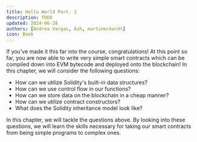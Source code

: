 ```yaml
---
title: Hello World Part. 2
description: TODO
updated: 2024-06-28
authors: [Andrea Vargas, Ash, martineckardt]
icon: Book
---
```


If you've made it this far into the course, congratulations! At this point so far, you are now able to write very simple smart contracts which can be compiled down into EVM bytecode and deployed onto the blockchain! In this chapter, we will consider the following questions:

- How can we utilize Solidity's built-in data structures?
- How can we use control flow in our functions?
- How can we store data on the blockchain in a cheap manner?
- How can we utilize contract constructors?
- What does the Solidity inheritance model look like?

In this chapter, we will tackle the questions above. By looking into these questions, we will learn the skills necessary for taking our smart contracts from being simple programs to complex ones.